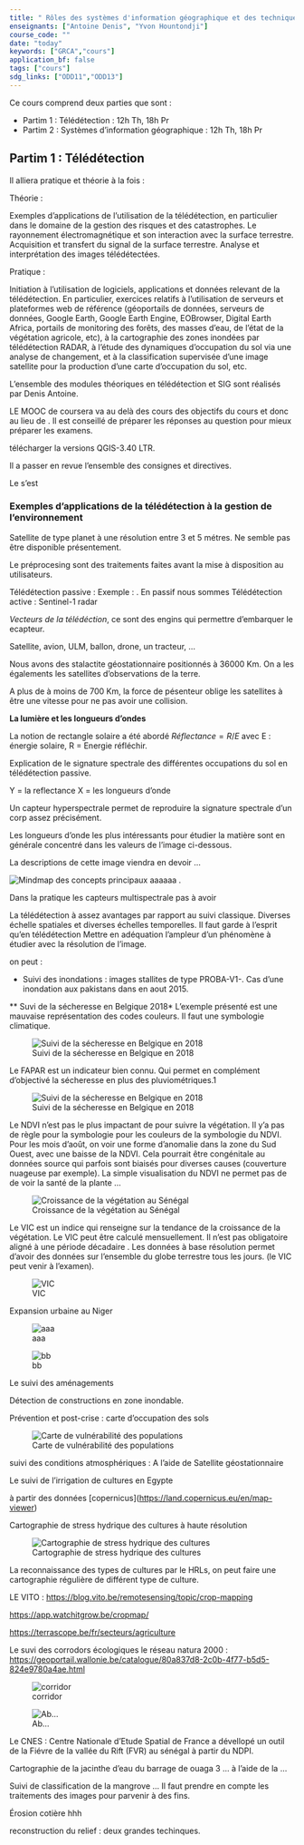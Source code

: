 ```yaml
---
title: " Rôles des systèmes d'information géographique et des techniques géomatiques dans la gestion des risques et catastrophes"
enseignants: ["Antoine Denis", "Yvon Hountondji"]
course_code: ""
date: "today"
keywords: ["GRCA","cours"]
application_bf: false
tags: ["cours"]
sdg_links: ["ODD11","ODD13"]
---
```


Ce cours comprend deux parties que sont :

-   Partim 1 : Télédétection : 12h Th, 18h Pr
-   Partim 2 : Systèmes d'information géographique : 12h Th, 18h Pr

## Partim 1 : Télédétection

Il alliera pratique et théorie à la fois :

Théorie :

Exemples d'applications de l'utilisation de la télédétection, en particulier dans le domaine de la gestion des risques et des catastrophes. Le rayonnement électromagnétique et son interaction avec la surface terrestre. Acquisition et transfert du signal de la surface terrestre. Analyse et interprétation des images télédétectées.

Pratique :

Initiation à l'utilisation de logiciels, applications et données relevant de la télédétection. En particulier, exercices relatifs à l'utilisation de serveurs et plateformes web de référence (géoportails de données, serveurs de données, Google Earth, Google Earth Engine, EOBrowser, Digital Earth Africa, portails de monitoring des forêts, des masses d'eau, de l'état de la végétation agricole, etc), à la cartographie des zones inondées par télédétection RADAR, à l'étude des dynamiques d'occupation du sol via une analyse de changement, et à la classification supervisée d'une image satellite pour la production d'une carte d'occupation du sol, etc.

L'ensemble des modules théoriques en télédétection et SIG sont réalisés par Denis Antoine.

LE MOOC de coursera va au delà des cours des objectifs du cours et donc au lieu de . Il est conseillé de préparer les réponses au question pour mieux préparer les examens.

télécharger la versions QGIS-3.40 LTR.

Il a passer en revue l'ensemble des consignes et directives.

Le s'est

### Exemples d’applications de la télédétection à la gestion de l’environnement

Satellite de type planet à une résolution entre 3 et 5 métres. Ne semble pas être disponible présentement.

Le préprocesing sont des traitements faites avant la mise à disposition au utilisateurs.

Télédétection passive : Exemple : . En passif nous sommes Télédétection active : Sentinel-1 radar

*Vecteurs de la télédéction*, ce sont des engins qui permettre d'embarquer le ecapteur.

Satellite, avion, ULM, ballon, drone, un tracteur, ...

Nous avons des stalactite géostationnaire positionnés à 36000 Km. On a les égalements les satellites d'observations de la terre.

A plus de à moins de 700 Km, la force de pésenteur oblige les satellites à être une vitesse pour ne pas avoir une collision.

**La lumière et les longueurs d'ondes**

La notion de rectangle solaire a été abordé $Réflectance = R/E$ avec E : énergie solaire, R = Energie réfléchir.

Explication de le signature spectrale des différentes occupations du sol en télédétection passive.

Y = la reflectance X = les longueurs d'onde

Un capteur hyperspectrale permet de reproduire la signature spectrale d'un corp assez précisément.

Les longueurs d'onde les plus intéressants pour étudier la matière sont en générale concentré dans les valeurs de l'image ci-dessous.

La descriptions de cette image viendra en devoir ...

::: {#fig-mindmap .figure}
![Mindmap des concepts principaux](images/SIG/signature_spectrale.png) aaaaaa .
:::

Dans la pratique les capteurs multispectrale pas à avoir

La télédétection à assez avantages par rapport au suivi classique. Diverses échelle spatiales et diverses échelles temporelles. Il faut garde à l'esprit qu'en télédétection Mettre en adéquation l'ampleur d'un phénomène à étudier avec la résolution de l'image.

on peut :

-   Suivi des inondations : images stallites de type PROBA-V1-. Cas d'une inondation aux pakistans dans en aout 2015.

\*\* Suvi de la sécheresse en Belgique 2018\* L'exemple présenté est une mauvaise représentation des codes couleurs. Il faut une symbologie climatique.

![Suivi de la sécheresse en Belgique en 2018](images/SIG/secheresse_belgique.png)

Le FAPAR est un indicateur bien connu. Qui permet en complément d'objectivé la sécheresse en plus des pluviométriques.1

![Suivi de la sécheresse en Belgique en 2018](images/SIG/secheresse_belgique_1.png)

Le NDVI n'est pas le plus impactant de pour suivre la végétation. Il y'a pas de règle pour la symbologie pour les couleurs de la symbologie du NDVI. Pour les mois d’août, on voir une forme d'anomalie dans la zone du Sud Ouest, avec une baisse de la NDVI. Cela pourrait être congénitale au données source qui parfois sont biaisés pour diverses causes (couverture nuageuse par exemple). La simple visualisation du NDVI ne permet pas de de voir la santé de la plante ...

![Croissance de la végétation au Sénégal](images/SIG/NDVI.png)

Le VIC est un indice qui renseigne sur la tendance de la croissance de la végétation. Le VIC peut être calculé mensuellement. Il n'est pas obligatoire aligné à une période décadaire . Les données à base résolution permet d'avoir des données sur l'ensemble du globe terrestre tous les jours. (le VIC peut venir à l'examen).

![VIC](images/SIG/VIC.png)

Expansion urbaine au Niger

![aaa](images/SIG/Niger1.png)

![bb](images/SIG/Niger2.png)

Le suivi des aménagements

Détection de constructions en zone inondable.

Prévention et post-crise : carte d'occupation des sols

![Carte de vulnérabilité des populations](images/SIG/detection_image.png)

suivi des conditions atmosphériques : A l'aide de Satellite géostationnaire

Le suivi de l'irrigation de cultures en Egypte

à partir des données \[copernicus\](<https://land.copernicus.eu/en/map-viewer>)

Cartographie de stress hydrique des cultures à haute résolution

![Cartographie de stress hydrique des cultures](images/SIG/stress_hydrique.png)

La reconnaissance des types de cultures par le HRLs, on peut faire une cartographie régulière de différent type de culture.

LE VITO : <https://blog.vito.be/remotesensing/topic/crop-mapping>

<https://app.watchitgrow.be/cropmap/>

<https://terrascope.be/fr/secteurs/agriculture>

Le suvi des corrodors écologiques le réseau natura 2000 : <https://geoportail.wallonie.be/catalogue/80a837d8-2c0b-4f77-b5d5-824e9780a4ae.html>

![corridor](images/SIG/corridor_ecologique.png)

![Ab...](images/SIG/corridor_ecologique1.png)

Le CNES : Centre Nationale d'Etude Spatial de France a dévellopé un outil de la Fiévre de la vallée du Rift (FVR) au sénégal à partir du NDPI.

Cartographie de la jacinthe d'eau du barrage de ouaga 3 ... à l'aide de la ...

Suivi de classification de la mangrove ... Il faut prendre en compte les traitements des images pour parvenir à des fins.

Érosion cotière hhh

reconstruction du relief : deux grandes techinques.
